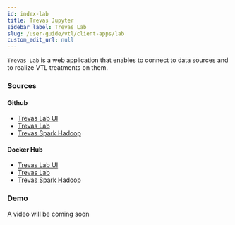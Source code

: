 ```yaml
---
id: index-lab
title: Trevas Jupyter
sidebar_label: Trevas Lab
slug: /user-guide/vtl/client-apps/lab
custom_edit_url: null
---
```


`Trevas Lab` is a web application that enables to connect to data sources and to realize VTL treatments on them.

### Sources

#### Github

- [Trevas Lab UI](https://github.com/InseeFrLab/Trevas-Lab-UI)
- [Trevas Lab](https://github.com/InseeFrLab/Trevas-Lab)
- [Trevas Spark Hadoop](https://github.com/InseeFrLab/Trevas-Spark-Hadoop)

#### Docker Hub

- [Trevas Lab UI](https://hub.docker.com/r/inseefrlab/trevas-lab-ui)
- [Trevas Lab](https://hub.docker.com/r/inseefrlab/trevas-lab)
- [Trevas Spark Hadoop](https://hub.docker.com/r/inseefrlab/spark-hadoop)

### Demo

A video will be coming soon
